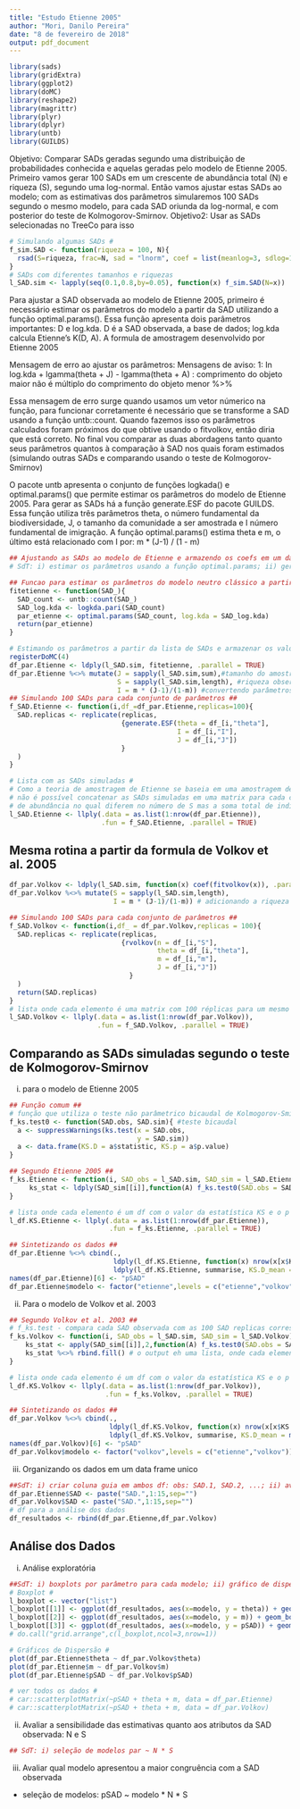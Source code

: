 ```yaml
---
title: "Estudo Etienne 2005"
author: "Mori, Danilo Pereira"
date: "8 de fevereiro de 2018"
output: pdf_document
---
```

```r
library(sads)
library(gridExtra)
library(ggplot2)
library(doMC)
library(reshape2)
library(magrittr)
library(plyr)
library(dplyr)
library(untb)
library(GUILDS)
```


Objetivo: Comparar SADs geradas segundo uma distribuição de probabilidades conhecida e aquelas geradas pelo modelo de Etienne 2005. Primeiro vamos gerar 100 SADs em um crescente de abundância total (N) e riqueza (S), segundo uma log-normal. Então vamos ajustar estas SADs ao modelo; com as estimativas dos parâmetros simularemos 100 SADs segundo o mesmo modelo, para cada SAD oriunda da log-normal, e com posterior do teste de Kolmogorov-Smirnov.
Objetivo2: Usar as SADs selecionadas no TreeCo para isso


```r
# Simulando algumas SADs #
f_sim.SAD <- function(riqueza = 100, N){
  rsad(S=riqueza, frac=N, sad = "lnorm", coef = list(meanlog=3, sdlog=1.5))
}
# SADs com diferentes tamanhos e riquezas
l_SAD.sim <- lapply(seq(0.1,0.8,by=0.05), function(x) f_sim.SAD(N=x)) 
```

Para ajustar a SAD observada ao modelo de Etienne 2005, primeiro é necessário estimar os parâmetros do modelo a partir da SAD utilizando a função optimal.params(). Essa função apresenta dois parâmetros importantes: D e log.kda. D é a SAD observada, a base de dados; log.kda calcula Etienne’s K(D, A). A formula de amostragem desenvolvido por Etienne 2005

Mensagem de erro ao ajustar os parâmetros:
Mensagens de aviso:
1: In log.kda + lgamma(theta + J) - lgamma(theta + A) :
  comprimento do objeto maior não é múltiplo do comprimento do objeto menor %>% 

Essa mensagem de erro surge quando usamos um vetor númerico na função, para funcionar corretamente é necessário que se transforme a SAD usando a função  untb::count. Quando fazemos isso os parâmetros calculados foram próximos do que obtive usando o fitvolkov, então diria que está correto. No final vou comparar as duas abordagens tanto quanto seus parâmetros quantos à comparação à SAD nos quais foram estimados (simulando outras SADs e comparando usando o teste de Kolmogorov-Smirnov)

O pacote untb apresenta o conjunto de funções logkada() e optimal.params() que permite estimar os parâmetros do modelo de Etienne 2005. Para gerar as SADs há a função generate.ESF do pacote GUILDS. Essa função utiliza três parâmetros theta, o número fundamental da biodiversidade, J, o tamanho da comunidade a ser amostrada e I número fundamental de imigração. A função optimal.params() estima theta e m, o último está relacionado com I por:  m * (J-1) / (1 - m)


```r
## Ajustando as SADs ao modelo de Etienne e armazendo os coefs em um data frame ##
# SdT: i) estimar os parâmetros usando a função optimal.params; ii) gerar lista com 100 SADs para cada; iii) comparar cada conjunto de réplicas com a SAD original usando o teste de Kolmogorov-Smirnov

## Funcao para estimar os parâmetros do modelo neutro clássico a partir da formula de Etienne 2005 ##
fitetienne <- function(SAD_){
  SAD_count <- untb::count(SAD_)
  SAD_log.kda <- logkda.pari(SAD_count)
  par_etienne <- optimal.params(SAD_count, log.kda = SAD_log.kda)
  return(par_etienne)
}

# Estimando os parâmetros a partir da lista de SADs e armazenar os valores em um data frame #
registerDoMC(4)
df_par.Etienne <- ldply(l_SAD.sim, fitetienne, .parallel = TRUE)
df_par.Etienne %<>% mutate(J = sapply(l_SAD.sim,sum),#tamanho do amostra
                           S = sapply(l_SAD.sim,length), #riqueza observada
                           I = m * (J-1)/(1-m)) #convertendo parâmetros
## Simulando 100 SADs para cada conjunto de parâmetros ##
f_SAD.Etienne <- function(i,df_=df_par.Etienne,replicas=100){
  SAD.replicas <- replicate(replicas,
                            {generate.ESF(theta = df_[i,"theta"],
                                          I = df_[i,"I"],
                                          J = df_[i,"J"])
                            }
  )
}

# Lista com as SADs simuladas #
# Como a teoria de amostragem de Etienne se baseia em uma amostragem de J indivíduos e não até alcançar um determinado número de espécies (como na formula de Volkov),
# não é possível concatenar as SADs simuladas em uma matrix para cada conjunto de parâmetros, assim, na lista l_SAD.Etienne cada elemento é uma lista com 100 vetores 
# de abundância no qual diferem no número de S mas a soma total de indivíduos é a mesma. 
l_SAD.Etienne <- llply(.data = as.list(1:nrow(df_par.Etienne)), 
                       .fun = f_SAD.Etienne, .parallel = TRUE)
```


## Mesma rotina a partir da formula de Volkov et al. 2005 ##

```r
df_par.Volkov <- ldply(l_SAD.sim, function(x) coef(fitvolkov(x)), .parallel = TRUE)
df_par.Volkov %<>% mutate(S = sapply(l_SAD.sim,length),
                          I = m * (J-1)/(1-m)) # adicionando a riqueza observada

## Simulando 100 SADs para cada conjunto de parâmetros ##
f_SAD.Volkov <- function(i,df_ = df_par.Volkov,replicas = 100){
  SAD.replicas <- replicate(replicas,
                            {rvolkov(n = df_[i,"S"],
                                     theta = df_[i,"theta"],
                                     m = df_[i,"m"],
                                     J = df_[i,"J"])
                              }
  )
  return(SAD.replicas)
}
# lista onde cada elemento é uma matrix com 100 réplicas para um mesmo conjunto de par #
l_SAD.Volkov <- llply(.data = as.list(1:nrow(df_par.Volkov)), 
                      .fun = f_SAD.Volkov, .parallel = TRUE)
```


## Comparando as SADs simuladas segundo o teste de Kolmogorov-Smirnov ##

i) para o modelo de Etienne 2005

```r
## Função comum ##
# função que utiliza o teste não parâmetrico bicaudal de Kolmogorov-Smirnov
f_ks.test0 <- function(SAD.obs, SAD.sim){ #teste bicaudal
  a <- suppressWarnings(ks.test(x = SAD.obs,
                                y = SAD.sim))
  a <- data.frame(KS.D = a$statistic, KS.p = a$p.value)
}

## Segundo Etienne 2005 ##
f_ks.Etienne <- function(i, SAD_obs = l_SAD.sim, SAD_sim = l_SAD.Etienne){
     ks_stat <- ldply(SAD_sim[[i]],function(A) f_ks.test0(SAD.obs = SAD_obs[[i]], SAD.sim = A))
}

# lista onde cada elemento é um df com o valor da estatística KS e o p valor associado da comparação entre a SAD obs e as réplicas neutras #
l_df.KS.Etienne <- llply(.data = as.list(1:nrow(df_par.Etienne)),
                         .fun = f_ks.Etienne, .parallel = TRUE)

## Sintetizando os dados ##
df_par.Etienne %<>% cbind(., 
                          ldply(l_df.KS.Etienne, function(x) nrow(x[x$KS.p >= 0.05,])), # pSAD
                          ldply(l_df.KS.Etienne, summarise, KS.D_mean = mean(KS.D),KS.D_var = var(KS.D), KS.p_mean = mean(KS.p), KS.p_var = var(KS.p))) # estat resumo
names(df_par.Etienne)[6] <- "pSAD"
df_par.Etienne$modelo <- factor("etienne",levels = c("etienne","volkov"))
```

ii) Para o modelo de Volkov et al. 2003

```r
## Segundo Volkov et al. 2003 ##
# f_ks.test - compara cada SAD observada com as 100 SAD replicas correspondentes (simuladas segundo o modelo de Volkov)
f_ks.Volkov <- function(i, SAD_obs = l_SAD.sim, SAD_sim = l_SAD.Volkov){
    ks_stat <- apply(SAD_sim[[i]],2,function(A) f_ks.test0(SAD.obs = SAD_obs[[i]], SAD.sim = A))
    ks_stat %<>% rbind.fill() # o output eh uma lista, onde cada elemento é um df com os valores da estatística para cada comparacao
}

# lista onde cada elemento é um df com o valor da estatística KS e o p valor associado da comparação entre a SAD obs e as réplicas neutras #
l_df.KS.Volkov <- llply(.data = as.list(1:nrow(df_par.Volkov)),
                        .fun = f_ks.Volkov, .parallel = TRUE)

## Sintetizando os dados ##
df_par.Volkov %<>% cbind(., 
                         ldply(l_df.KS.Volkov, function(x) nrow(x[x$KS.p >= 0.05,])), # pSAD
                         ldply(l_df.KS.Volkov, summarise, KS.D_mean = mean(KS.D),KS.D_var = var(KS.D), KS.p_mean = mean(KS.p), KS.p_var = var(KS.p))) # estat resumo
names(df_par.Volkov)[6] <- "pSAD"
df_par.Volkov$modelo <- factor("volkov",levels = c("etienne","volkov"))
```

iii) Organizando os dados em um data frame unico

```r
##SdT: i) criar coluna guia em ambos df: obs: SAD.1, SAD.2, ...; ii) avaliar se as colunas batem; iii) merge os df
df_par.Etienne$SAD <- paste("SAD.",1:15,sep="")
df_par.Volkov$SAD <- paste("SAD.",1:15,sep="")
# df para a análise dos dados
df_resultados <- rbind(df_par.Etienne,df_par.Volkov)
```

## Análise dos Dados ##

i) Análise exploratória 

```r
##SdT: i) boxplots por parâmetro para cada modelo; ii) gráfico de dispersão: a) parametros por modelo (theta X m) b) regressão dos parâmetros para avaliar a congruência entre os modelos;
# Boxplot #
l_boxplot <- vector("list")
l_boxplot[[1]] <- ggplot(df_resultados, aes(x=modelo, y = theta)) + geom_boxplot() + geom_jitter()
l_boxplot[[2]] <- ggplot(df_resultados, aes(x=modelo, y = m)) + geom_boxplot() + geom_jitter()
l_boxplot[[3]] <- ggplot(df_resultados, aes(x=modelo, y = pSAD)) + geom_boxplot() + geom_jitter()
# do.call("grid.arrange",c(l_boxplot,ncol=3,nrow=1))

# Gráficos de Dispersão #
plot(df_par.Etienne$theta ~ df_par.Volkov$theta)
plot(df_par.Etienne$m ~ df_par.Volkov$m)
plot(df_par.Etienne$pSAD ~ df_par.Volkov$pSAD)

# ver todos os dados #
# car::scatterplotMatrix(~pSAD + theta + m, data = df_par.Etienne)
# car::scatterplotMatrix(~pSAD + theta + m, data = df_par.Volkov)
```

ii) Avaliar a sensibilidade das estimativas quanto aos atributos da SAD observada: N e S

```r
## SdT: i) seleção de modelos par ~ N * S
```

iii) Avaliar qual modelo apresentou a maior congruência com a SAD observada
- seleção de modelos: pSAD ~ modelo * N * S



